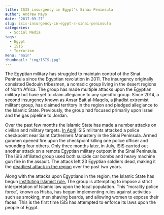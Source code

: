 ```yaml
---
title: ISIS insurgency in Egypt's Sinai Peninsula
author: Andrew Mayo
date: '2017-09-27'
slug: isis-insurgency-in-egypt-s-sinai-peninsula
categories:
  - Social Media
tags:
  - Egypt
  - ISIS
  - Terrorism
menu: "main"
thumbnail: "img/ISIS.jpg"
---
```


The Egyptian military has struggled to maintain control of the Sinai Peninsula since the Egyptian revolution in 2011. The insurgency originally consisted Bedouin tribesmen, a nomadic group living in the desert regions of North Africa. The group has made multiple attacks upon the Egyptian military but have yet to claim allegiance to any specific group. Since 2014, a second insurgency known as Ansar Bait al-Maqdis, a jihadist extremist militant group, has claimed territory in the region and pledged allegiance to the Islamic State. Previously, the group had focused primarily upon Israel and the gas pipeline to Jordan.

Over the past few months the Islamic State has made a number attacks on civilian and military targets. [In April](https://www.haaretz.com/middle-east-news/egypt/1.784140) ISIS militants attacked a police checkpoint near Saint Catherine's Monastery in the Sinai Peninsula. Armed gunmen opened fire upon the checkpoint killing one police officer and wounding four others. Only three months later, in July, ISIS carried out another attack on a remote Egyptian military outpost in the Sinai Peninsula. The ISIS affiliated group used both suicide car bombs and heavy machine gun fire in the assault. The attack left 23 Egyptian soldiers dead, making it the [deadliest attack in the region](http://www.foxnews.com/world/2017/07/08/isis-claims-attack-in-egypts-sinai-that-killed-23-soldiers.html) over the past two years.

Along with the attacks upon Egyptians in the region, the Islamic State has begun [instituting Islamist rule.](http://www.jpost.com/Middle-East/ISIS-Threat/ISIS-grip-on-Egypts-northern-Sinai-widens-seeks-to-impose-Islamist-laws-489529) The group is attempting to impose a strict interpretation of Islamic law upon the local population. This "morality police force", known as Hisba, has begun implementing rules against activities such as smoking, men shaving beards, and allowing women to expose their faces. This is the first time ISIS has attempted to enforce its laws upon the people of Egypt.